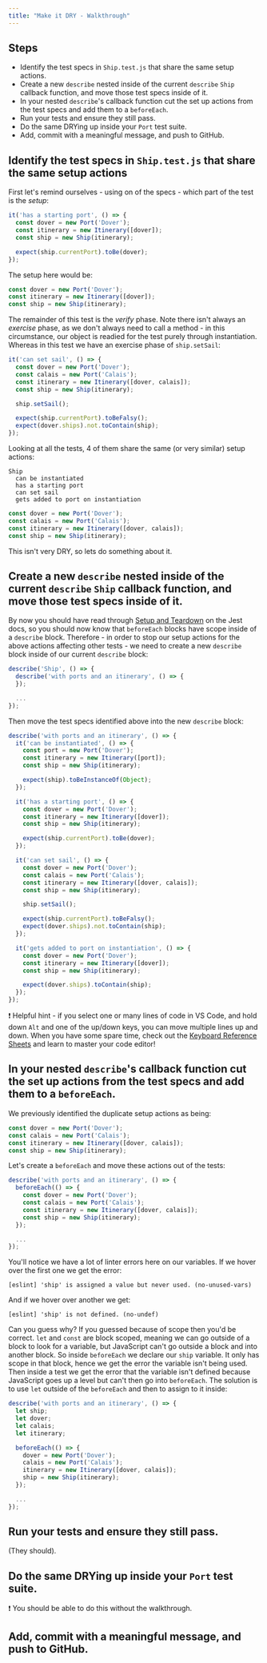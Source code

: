 ```yaml
---
title: "Make it DRY - Walkthrough"
---
```


## Steps

- Identify the test specs in `Ship.test.js` that share the same setup actions. 
- Create a new `describe` nested inside of the current `describe` `Ship` callback function, and move those test specs inside of it.
- In your nested `describe`'s callback function cut the set up actions from the test specs and add them to a `beforeEach`. 
- Run your tests and ensure they still pass.
- Do the same DRYing up inside your `Port` test suite.
- Add, commit with a meaningful message, and push to GitHub.

## Identify the test specs in `Ship.test.js` that share the same setup actions

First let's remind ourselves - using on of the specs - which part of the test is the _setup_:

```js
it('has a starting port', () => {
  const dover = new Port('Dover');
  const itinerary = new Itinerary([dover]);
  const ship = new Ship(itinerary);

  expect(ship.currentPort).toBe(dover);
});
```

The setup here would be:

```js
const dover = new Port('Dover');
const itinerary = new Itinerary([dover]);
const ship = new Ship(itinerary);
```

The remainder of this test is the _verify_ phase. Note there isn't always an _exercise_ phase, as we don't always need to call a method - in this circumstance, our object is readied for the test purely through instantiation. Whereas in this test we have an exercise phase of `ship.setSail`:

```js
it('can set sail', () => {
  const dover = new Port('Dover');
  const calais = new Port('Calais');
  const itinerary = new Itinerary([dover, calais]);
  const ship = new Ship(itinerary);

  ship.setSail();

  expect(ship.currentPort).toBeFalsy();
  expect(dover.ships).not.toContain(ship);
});
```

Looking at all the tests, 4 of them share the same (or very similar) setup actions:

```
Ship  
  can be instantiated
  has a starting port
  can set sail
  gets added to port on instantiation
```

```js
const dover = new Port('Dover');
const calais = new Port('Calais');
const itinerary = new Itinerary([dover, calais]);
const ship = new Ship(itinerary);
```

This isn't very DRY, so lets do something about it.

## Create a new `describe` nested inside of the current `describe` `Ship` callback function, and move those test specs inside of it.

By now you should have read through [Setup and Teardown](https://facebook.github.io/jest/docs/en/setup-teardown.html) on the Jest docs, so you should now know that `beforeEach` blocks have scope inside of a `describe` block. Therefore - in order to stop our setup actions for the above actions affecting other tests - we need to create a new `describe` block inside of our current `describe` block:

```js
describe('Ship', () => {
  describe('with ports and an itinerary', () => {
  });

  ...
});
```

Then move the test specs identified above into the new `describe` block:

```js
describe('with ports and an itinerary', () => {
  it('can be instantiated', () => {
    const port = new Port('Dover');
    const itinerary = new Itinerary([port]);
    const ship = new Ship(itinerary);

    expect(ship).toBeInstanceOf(Object);
  });

  it('has a starting port', () => {
    const dover = new Port('Dover');
    const itinerary = new Itinerary([dover]);
    const ship = new Ship(itinerary);

    expect(ship.currentPort).toBe(dover);
  });

  it('can set sail', () => {
    const dover = new Port('Dover');
    const calais = new Port('Calais');
    const itinerary = new Itinerary([dover, calais]);
    const ship = new Ship(itinerary);

    ship.setSail();

    expect(ship.currentPort).toBeFalsy();
    expect(dover.ships).not.toContain(ship);
  });

  it('gets added to port on instantiation', () => {
    const dover = new Port('Dover');
    const itinerary = new Itinerary([dover]);
    const ship = new Ship(itinerary);

    expect(dover.ships).toContain(ship);
  });
});
```

:exclamation: Helpful hint - if you select one or many lines of code in VS Code, and hold down `Alt` and one of the up/down keys, you can move multiple lines up and down. When you have some spare time, check out the [Keyboard Reference Sheets](https://code.visualstudio.com/docs/getstarted/tips-and-tricks#_keyboard-reference-sheets) and learn to master your code editor!

## In your nested `describe`'s callback function cut the set up actions from the test specs and add them to a `beforeEach`. 

We previously identified the duplicate setup actions as being:

```js
const dover = new Port('Dover');
const calais = new Port('Calais');
const itinerary = new Itinerary([dover, calais]);
const ship = new Ship(itinerary);
```

Let's create a `beforeEach` and move these actions out of the tests:

```js
describe('with ports and an itinerary', () => {
  beforeEach(() => {
    const dover = new Port('Dover');
    const calais = new Port('Calais');
    const itinerary = new Itinerary([dover, calais]);
    const ship = new Ship(itinerary);
  });

  ...
});
```

You'll notice we have a lot of linter errors here on our variables. If we hover over the first one we get the error:

```
[eslint] 'ship' is assigned a value but never used. (no-unused-vars)
```

And if we hover over another we get:

```
[eslint] 'ship' is not defined. (no-undef)
```

Can you guess why? If you guessed because of scope then you'd be correct. `let` and `const` are block scoped, meaning we can go outside of a block to look for a variable, but JavaScript can't go outside a block and into another block. So inside `beforeEach` we declare our `ship` variable. It only has scope in that block, hence we get the error the variable isn't being used. Then inside a test we get the error that the variable isn't defined because JavaScript goes up a level but can't then go into `beforeEach`. The solution is to use `let` outside of the `beforeEach` and then to assign to it inside:

```js
describe('with ports and an itinerary', () => {
  let ship;
  let dover;
  let calais;
  let itinerary;

  beforeEach(() => {
    dover = new Port('Dover');
    calais = new Port('Calais');
    itinerary = new Itinerary([dover, calais]);
    ship = new Ship(itinerary);
  });

  ...
});
```

## Run your tests and ensure they still pass.

(They should).

## Do the same DRYing up inside your `Port` test suite.

:exclamation: You should be able to do this without the walkthrough.

## Add, commit with a meaningful message, and push to GitHub.